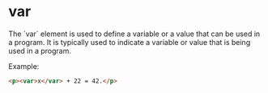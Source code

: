 
# var
<Separator />
The `var` element is used to define a variable or a value that can be used in a program. It is typically used to indicate a variable or value that is being used in a program.

Example:
```html
<p><var>x</var> + 22 = 42.</p>
```
